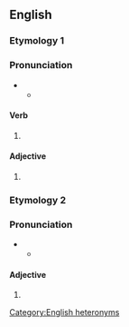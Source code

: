 ==English==

===Etymology 1===

===Pronunciation===
* {{IPA|en|/ˈjuːnjənaɪzd/}}
** {{audio|en|LL-Q1860 (eng)-Vealhurl-unionised (union).wav|Audio (UK)}}

====Verb====
{{head|en|verb form}}

# {{en-past of|unionise}}

====Adjective====
{{en-adj}}

# {{alternative spelling of|en|unionized}}

===Etymology 2===

===Pronunciation===
* {{IPA|en|/ʌnˈaɪənaɪzd/}}
** {{audio|en|LL-Q1860 (eng)-Vealhurl-unionised (ion).wav|Audio (UK)}}

====Adjective====
{{en-adj}}

# {{alternative spelling of|en|unionized}}

[[Category:English heteronyms]]